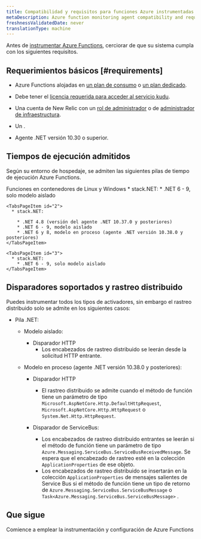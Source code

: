 ```yaml
---
title: Compatibilidad y requisitos para funciones Azure instrumentadas
metaDescription: Azure function monitoring agent compatibility and requirements.
freshnessValidatedDate: never
translationType: machine
---
```


Antes de [instrumentar Azure Functions](/docs/serverless-function-monitoring/aws-lambda-monitoring/instrument-lambda-function/configure-serverless-aws-monitoring), cerciorar de que su sistema cumpla con los siguientes requisitos.

## Requerimientos básicos [#requirements]

* Azure Functions alojadas en [un plan de consumo](https://learn.microsoft.com/en-us/azure/azure-functions/consumption-plan) o [un plan dedicado](https://learn.microsoft.com/en-us/azure/azure-functions/dedicated-plan).

* Debe tener el [licencia requerida para acceder al servicio kudu](https://learn.microsoft.com/en-us/azure/app-service/resources-kudu#access-kudu-for-your-app).

* Una cuenta de New Relic con un [rol de administrador](/docs/accounts/original-accounts-billing/original-users-roles/users-roles-original-user-model/#roles) o de [administrador de infraestructura](/docs/accounts/original-accounts-billing/original-users-roles/users-roles-original-user-model#add-on).

* Un <InlinePopover type="userKey" />.

* Agente .NET versión 10.30 o superior.

## Tiempos de ejecución admitidos

Según su entorno de hospedaje, se admiten las siguientes pilas de tiempo de ejecución Azure Functions.

<Tabs>
  <TabsBar>
    <TabsBarItem id="3">Funciones en contenedores de</TabsBarItem> <TabsBarItem id="1">Linux</TabsBarItem> <TabsBarItem id="2">y Windows</TabsBarItem>
  </TabsBar>

  <TabsPages>
    <TabsPageItem id="1">
      * stack.NET:
        * .NET 6 - 9, solo modelo aislado
    </TabsPageItem>

    <TabsPageItem id="2">
      * stack.NET:

        * .NET 4.8 (versión del agente .NET 10.37.0 y posteriores)
        * .NET 6 - 9, modelo aislado
        * .NET 6 y 8, modelo en proceso (agente .NET versión 10.38.0 y posteriores)
    </TabsPageItem>

    <TabsPageItem id="3">
      * stack.NET:
        * .NET 6 - 9, solo modelo aislado
    </TabsPageItem>
  </TabsPages>
</Tabs>

## Disparadores soportados y rastreo distribuido

Puedes instrumentar todos los tipos de activadores, sin embargo el rastreo distribuido solo se admite en los siguientes casos:

* Pila .NET:

  * Modelo aislado:
    * Disparador HTTP
      * Los encabezados de rastreo distribuido se leerán desde la solicitud HTTP entrante.

  * Modelo en proceso (agente .NET versión 10.38.0 y posteriores):

    * Disparador HTTP
      * El rastreo distribuido se admite cuando el método de función tiene un parámetro de tipo `Microsoft.AspNetCore.Http.DefaultHttpRequest`, `Microsoft.AspNetCore.Http.HttpRequest` o `System.Net.Http.HttpRequest`.

    * Disparador de ServiceBus:

      * Los encabezados de rastreo distribuido entrantes se leerán si el método de función tiene un parámetro de tipo `Azure.Messaging.ServiceBus.ServiceBusReceivedMessage`. Se espera que el encabezado de rastreo esté en la colección `ApplicationProperties` de ese objeto.
      * Los encabezados de rastreo distribuido se insertarán en la colección `ApplicationProperties` de mensajes salientes de Service Bus si el método de función tiene un tipo de retorno de `Azure.Messaging.ServiceBus.ServiceBusMessage` o `Task<Azure.Messaging.ServiceBus.ServiceBusMessage>` .

## Que sigue

<DocTiles>
  <DocTile title="Install and configure Azure Functions monitoring" path="/docs/serverless-function-monitoring/azure-function-monitoring/install-serverless-azure-monitoring">Comience a emplear la instrumentación y configuración de Azure Functions</DocTile>
</DocTiles>